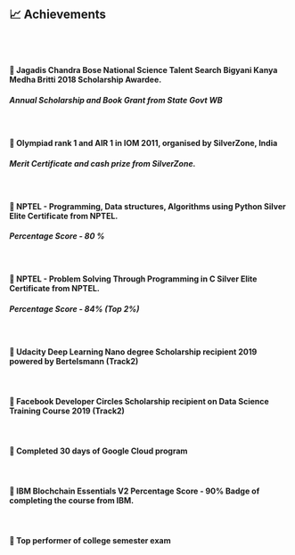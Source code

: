 <br />

## 📈 Achievements

<br />
<br />


#### 🎯 Jagadis Chandra Bose National Science Talent Search Bigyani Kanya Medha Britti 2018 Scholarship Awardee. 

##### Annual Scholarship and Book Grant from State Govt WB 

<br />

#### 🎯  Olympiad rank 1 and AIR 1 in IOM 2011, organised by SilverZone, India
                   
##### Merit Certificate and cash prize from SilverZone. 

<br />

#### 🎯 NPTEL - Programming, Data structures, Algorithms using Python Silver Elite Certificate from NPTEL. 

##### Percentage Score - 80 % 

<br />

#### 🎯 NPTEL - Problem Solving Through Programming in C Silver Elite Certificate from NPTEL. 

##### Percentage Score - 84% (Top 2%) 

<br />

#### 🎯 Udacity Deep Learning Nano degree Scholarship recipient 2019 powered by Bertelsmann (Track2)

<br />

#### 🎯 Facebook Developer Circles Scholarship recipient on Data Science Training Course 2019 (Track2)

<br />

#### 🎯 Completed 30 days of Google Cloud program 

<br />

#### 🎯 IBM Blochchain Essentials V2 Percentage Score - 90% Badge of completing the course from IBM.

<br />

#### 🎯 Top performer of college semester exam
<br />
